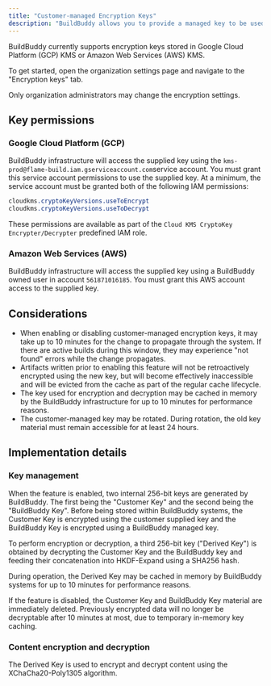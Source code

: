 ```yaml
---
title: "Customer-managed Encryption Keys"
description: "BuildBuddy allows you to provide a managed key to be used to encrypt cache artifacts at rest."
---
```


BuildBuddy currently supports encryption keys stored in Google Cloud Platform (GCP) KMS or Amazon Web Services (AWS) KMS.

To get started, open the organization settings page and navigate to the "Encryption keys" tab.

Only organization administrators may change the encryption settings.

## Key permissions[](#key-permissions "Direct link to Key permissions")

### Google Cloud Platform (GCP)[](#google-cloud-platform-gcp "Direct link to Google Cloud Platform (GCP)")

BuildBuddy infrastructure will access the supplied key using the `kms-prod@flame-build.iam.gserviceaccount.com`service account. You must grant this service account permissions to use the supplied key. At a minimum, the service account must be granted both of the following IAM permissions:

```css
cloudkms.cryptoKeyVersions.useToEncrypt
cloudkms.cryptoKeyVersions.useToDecrypt

```

These permissions are available as part of the `Cloud KMS CryptoKey Encrypter/Decrypter` predefined IAM role.

### Amazon Web Services (AWS)[](#amazon-web-services-aws "Direct link to Amazon Web Services (AWS)")

BuildBuddy infrastructure will access the supplied key using a BuildBuddy owned user in account `561871016185`. You must grant this AWS account access to the supplied key.

## Considerations[](#considerations "Direct link to Considerations")

* When enabling or disabling customer-managed encryption keys, it may take up to 10 minutes for the change to propagate through the system. If there are active builds during this window, they may experience "not found" errors while the change propagates.
* Artifacts written prior to enabling this feature will not be retroactively encrypted using the new key, but will become effectively inaccessible and will be evicted from the cache as part of the regular cache lifecycle.
* The key used for encryption and decryption may be cached in memory by the BuildBuddy infrastructure for up to 10 minutes for performance reasons.
* The customer-managed key may be rotated. During rotation, the old key material must remain accessible for at least 24 hours.

## Implementation details[](#implementation-details "Direct link to Implementation details")

### Key management[](#key-management "Direct link to Key management")

When the feature is enabled, two internal 256-bit keys are generated by BuildBuddy. The first being the "Customer Key" and the second being the "BuildBuddy Key". Before being stored within BuildBuddy systems, the Customer Key is encrypted using the customer supplied key and the BuildBuddy Key is encrypted using a BuildBuddy managed key.

To perform encryption or decryption, a third 256-bit key ("Derived Key") is obtained by decrypting the Customer Key and the BuildBuddy key and feeding their concatenation into HKDF-Expand using a SHA256 hash.

During operation, the Derived Key may be cached in memory by BuildBuddy systems for up to 10 minutes for performance reasons.

If the feature is disabled, the Customer Key and BuildBuddy Key material are immediately deleted. Previously encrypted data will no longer be decryptable after 10 minutes at most, due to temporary in-memory key caching.

### Content encryption and decryption[](#content-encryption-and-decryption "Direct link to Content encryption and decryption")

The Derived Key is used to encrypt and decrypt content using the XChaCha20-Poly1305 algorithm.